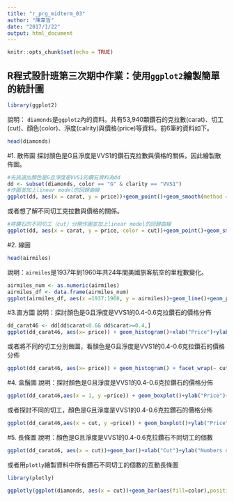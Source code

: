 ```yaml
---
title: "r_prg_midterm_03"
author: "陳韋哲"
date: "2017/1/22"
output: html_document
---
```


```r
knitr::opts_chunk$set(echo = TRUE)
```

## R程式設計班第三次期中作業：使用`ggplot2`繪製簡單的統計圖

```r
library(ggplot2)
```

說明： `diamonds`是`ggplot2`內的資料。共有53,940顆鑽石的克拉數(carat)、切工(cut)、顏色(color)、淨度(calrity)與價格(price)等資料。前6筆的資料如下。
```r
head(diamonds)
```


#1. 散佈圖
探討顏色是G且淨度是VVS1的鑽石克拉數與價格的關係，因此繪製散佈圖。

```r
#先挑選出顏色是G且淨度是VVS1的鑽石資料為dd
dd <- subset(diamonds, color == "G" & clarity == "VVS1")
#作圖並加上linear model的回歸曲線
ggplot(dd, aes(x = carat, y = price))+geom_point()+geom_smooth(method ="lm")+ ggtitle("Price vs Carat of Diamonds")+ xlab("Carat")+ ylab("Price")
```

或者想了解不同切工克拉數與價格的關係。
```r
#將鑽石的不同切工（cut）分開作圖並加上linear model的回歸曲線
ggplot(dd, aes(x = carat, y = price, color = cut))+geom_point()+geom_smooth(method ="lm")+ggtitle("Price vs Carat of Diamonds of Different Cuts")+ xlab("Carat")+ ylab("Price")
```


#2. 線圖
```r
head(airmiles)
```
說明：`airmiles`是1937年到1960年共24年間美國旅客航空的里程數變化。
```r
airmiles_num <- as.numeric(airmiles)
airmiles_df <- data.frame(airmiles_num)
ggplot(airmiles_df, aes(x =1937:1960, y = airmiles))+geom_line()+geom_point() + xlab("Year")+ ylab("Passenger Miles/year")+ ggtitle("Passenger Miles on Commercial US Airlines, 1937–1960")
```


#3.直方圖
說明：探討顏色是G且淨度是VVS1的0.4-0.6克拉鑽石的價格分佈
```r
dd_carat46 <- dd[dd$carat<0.6& dd$carat>=0.4,]
ggplot(dd_carat46, aes(x= price)) + geom_histogram()+xlab("Price")+ylab("Numbers of Diamonds")
```

或者將不同的切工分別做圖，看顏色是G且淨度是VVS1的0.4-0.6克拉鑽石的價格分佈
```r
ggplot(dd_carat46, aes(x= price)) + geom_histogram() + facet_wrap(~ cut)+xlab("Price")+ylab("Numbers of Diamonds")
```


#4. 盒鬚圖
說明：探討顏色是G且淨度是VVS1的0.4-0.6克拉鑽石的價格分佈
```r
ggplot(dd_carat46,aes(x = 1, y =price)) + geom_boxplot()+ylab("Price")+xlab("")
```

或者探討不同的切工，顏色是G且淨度是VVS1的0.4-0.6克拉鑽石的價格分佈
```r
ggplot(dd_carat46,aes(x = cut, y =price)) + geom_boxplot()+ylab("Price")+xlab("Cut")
```


#5. 長條圖
說明：顏色是G且淨度是VVS1的0.4-0.6克拉鑽石不同切工的個數
```r
ggplot(dd_carat46, aes(x = cut))+geom_bar()+xlab("Cut")+ylab("Numbers of Diamonds")
```

或者用`plotly`繪製資料中所有鑽石不同切工的個數的互動長條圖
```r
library(plotly)
```
``` r
ggplotly(ggplot(diamonds, aes(x = cut))+geom_bar(aes(fill=color),position="dodge") + xlab("Cut")+ylab("Numbers of Diamonds"))
```